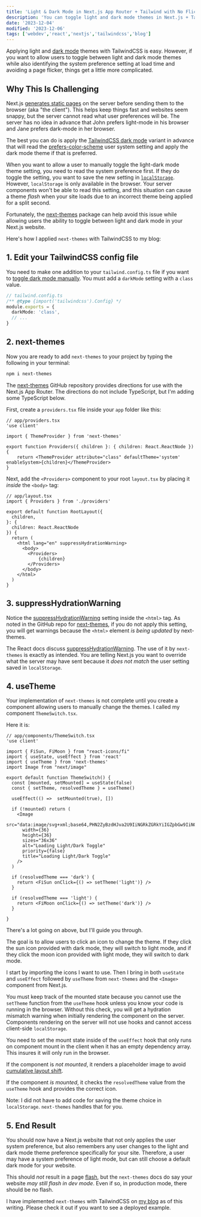 ```yaml
---
title: 'Light & Dark Mode in Next.js App Router + Tailwind with No Flicker'
description: 'You can toggle light and dark mode themes in Next.js + TailwindCSS while avoiding a page flicker.'
date: '2023-12-04'
modified: '2023-12-06'
tags: ['webdev','react','nextjs','tailwindcss','blog']
---
```


Applying light and [dark mode](https://tailwindcss.com/docs/dark-mode) themes with TailwindCSS is easy. However, if you want to allow users to toggle between light and dark mode themes while also identifying the system preference setting at load time and avoiding a page flicker, things get a little more complicated.

## Why This Is Challenging 

Next.js [generates static pages](https://nextjs.org/docs/app/building-your-application/upgrading/app-router-migration#static-site-generation-getstaticprops) on the server before sending them to the browser (aka "the client"). This helps keep things fast and websites seem snappy, but the server cannot read what user preferences will be. The server has no idea in advance that John prefers light-mode in his browser and Jane prefers dark-mode in her browser. 

The best you can do is apply the [TailwindCSS dark mode](https://tailwindcss.com/docs/dark-mode) variant in advance that will read the [prefers-color-scheme](https://developer.mozilla.org/en-US/docs/Web/CSS/@media/prefers-color-scheme) user system setting and apply the dark mode theme if that is preferred.

When you want to allow a user to manually toggle the light-dark mode theme setting, you need to read the system preference first. If they do toggle the setting, you want to save the new setting in [`localStorage`](https://developer.mozilla.org/en-US/docs/Web/API/Window/localStorage). However, `localStorage` is only available in the browser. Your server components won't be able to read this setting, and this situation can cause a theme _flash_ when your site loads due to an incorrect theme being applied for a split second. 

Fortunately, the [next-themes](https://github.com/pacocoursey/next-themes) package can help avoid this issue while allowing users the ability to toggle between light and dark mode in your Next.js website.

Here's how I applied `next-themes` with TailwindCSS to my blog:

## 1. Edit your TailwindCSS config file

You need to make one addition to your `tailwind.config.ts` file if you want to [toggle dark mode manually](https://tailwindcss.com/docs/dark-mode#toggling-dark-mode-manually). You must add a `darkMode` setting with a `class` value. 

```ts 
// tailwind.config.ts 
/** @type {import('tailwindcss').Config} */
module.exports = {
  darkMode: 'class',
  // ...
}
```

## 2. next-themes 

Now you are ready to add `next-themes` to your project by typing the following in your terminal:
```bash
npm i next-themes
```

The [next-themes](https://github.com/pacocoursey/next-themes) GitHub repository provides directions for use with the Next.js App Router. The directions do not include TypeScript, but I'm adding some TypeScript below. 

First, create a `providers.tsx` file inside your `app` folder like this:
```tsx 
// app/providers.tsx
'use client'

import { ThemeProvider } from 'next-themes'

export function Providers({ children }: { children: React.ReactNode }) {
    return <ThemeProvider attribute="class" defaultTheme='system' enableSystem>{children}</ThemeProvider>
}
```

Next, add the `<Providers>` component to your root `layout.tsx` by placing it _inside_ the `<body>` tag: 
```tsx 
// app/layout.tsx
import { Providers } from './providers'

export default function RootLayout({
  children,
}: {
  children: React.ReactNode
}) {
  return (
    <html lang="en" suppressHydrationWarning>
      <body>
        <Providers>
            {children}
        </Providers>
      </body>
    </html>
  )
}
```

## 3. suppressHydrationWarning

Notice the [suppressHydrationWarning](https://legacy.reactjs.org/docs/dom-elements.html#suppresshydrationwarning) setting inside the `<html>` tag. As noted in the GitHub repo for [next-themes](https://github.com/pacocoursey/next-themes), if you do not apply this setting, you will get warnings because the `<html>` element _is being updated_ by next-themes. 

The React docs discuss [suppressHydrationWarning](https://legacy.reactjs.org/docs/dom-elements.html#suppresshydrationwarning). The use of it by `next-themes` is exactly as intended. You are telling Next.js you want to override what the server may have sent because it _does not match_ the user setting saved in `localStorage`. 

## 4. useTheme 

Your implementation of `next-themes` is not complete until you create a component allowing users to manually change the themes. I called my component `ThemeSwitch.tsx`. 

Here it is:

```tsx 
// app/components/ThemeSwitch.tsx
'use client'

import { FiSun, FiMoon } from "react-icons/fi"
import { useState, useEffect } from 'react'
import { useTheme } from 'next-themes'
import Image from "next/image"

export default function ThemeSwitch() {
  const [mounted, setMounted] = useState(false)
  const { setTheme, resolvedTheme } = useTheme()

  useEffect(() =>  setMounted(true), [])

  if (!mounted) return (
    <Image
      src="data:image/svg+xml;base64,PHN2ZyBzdHJva2U9IiNGRkZGRkYiIGZpbGw9IiNGRkZGRkYiIHN0cm9rZS13aWR0aD0iMCIgdmlld0JveD0iMCAwIDI0IDI0IiBoZWlnaHQ9IjIwMHB4IiB3aWR0aD0iMjAwcHgiIHhtbG5zPSJodHRwOi8vd3d3LnczLm9yZy8yMDAwL3N2ZyI+PHJlY3Qgd2lkdGg9IjIwIiBoZWlnaHQ9IjIwIiB4PSIyIiB5PSIyIiBmaWxsPSJub25lIiBzdHJva2Utd2lkdGg9IjIiIHJ4PSIyIj48L3JlY3Q+PC9zdmc+Cg=="
      width={36}
      height={36}
      sizes="36x36"
      alt="Loading Light/Dark Toggle"
      priority={false}
      title="Loading Light/Dark Toggle"
    />
  )

  if (resolvedTheme === 'dark') {
    return <FiSun onClick={() => setTheme('light')} />
  }

  if (resolvedTheme === 'light') {
    return <FiMoon onClick={() => setTheme('dark')} />
  }

}
```

There's a lot going on above, but I'll guide you through. 

The goal is to allow users to click an icon to change the theme. If they click the sun icon provided with dark mode, they will switch to light mode, and if they click the moon icon provided with light mode, they will switch to dark mode. 

I start by importing the icons I want to use. Then I bring in both `useState` and `useEffect` followed by `useTheme` from `next-themes` and the `<Image>` component from Next.js. 

You must keep track of the mounted state because you cannot use the `setTheme` function from the `useTheme` hook unless you know your code is running in the browser. Without this check, you will get a hydration mismatch warning when initially rendering the component on the server. Components rendering on the server will not use hooks and cannot access client-side `localStorage`. 

You need to set the mount state inside of the `useEffect` hook that only runs on component mount in the client when it has an empty dependency array. This insures it will only run in the browser.

If the component is _not mounted_, it renders a placeholder image to avoid [cumulative layout shift](https://web.dev/articles/cls). 

If the component _is mounted_, it checks the `resolvedTheme` value from the `useTheme` hook and provides the correct icon. 

Note: I did not have to add code for saving the theme choice in `localStorage`. `next-themes` handles that for you.

## 5. End Result 

You should now have a Next.js website that not only applies the user system preference, but also remembers any user changes to the light and dark mode theme preference specifically for your site. Therefore, a user may have a system preference of light mode, but can still choose a default dark mode for your website.  

This should _not_ result in a page [flash](https://github.com/pacocoursey/next-themes#the-flash), but the `next-themes` docs do say your website _may still flash in dev mode_. Even if so, in production mode, there should be no flash. 

I have implemented `next-themes` with TailwindCSS on [my blog](https://www.davegray.codes/) as of this writing. Please check it out if you want to see a deployed example. 
